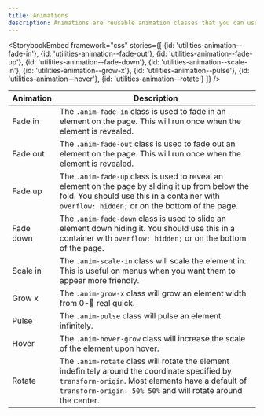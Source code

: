 ```yaml
---
title: Animations
description: Animations are reusable animation classes that you can use to emphasize an element. All of these animations will animate if you toggle their visibility using the "Toggle" button.
---
```



<StorybookEmbed
  framework="css"
  stories={[
    {id: 'utilities-animation--fade-in'},
    {id: 'utilities-animation--fade-out'},
    {id: 'utilities-animation--fade-up'},
    {id: 'utilities-animation--fade-down'},
    {id: 'utilities-animation--scale-in'},
    {id: 'utilities-animation--grow-x'},
    {id: 'utilities-animation--pulse'},
    {id: 'utilities-animation--hover'},
    {id: 'utilities-animation--rotate'}
  ]}
/>

| Animation | Description                                                                                                                                                                                                         |
| --------- | ------------------------------------------------------------------------------------------------------------------------------------------------------------------------------------------------------------------- |
| Fade in   | The `.anim-fade-in` class is used to fade in an element on the page. This will run once when the element is revealed.                                                                                               |
| Fade out  | The `.anim-fade-out` class is used to fade out an element on the page. This will run once when the element is revealed.                                                                                             |
| Fade up   | The `.anim-fade-up` class is used to reveal an element on the page by sliding it up from below the fold. You should use this in a container with `overflow: hidden;` or on the bottom of the page.                  |
| Fade down | The `.anim-fade-down` class is used to slide an element down hiding it. You should use this in a container with `overflow: hidden;` or on the bottom of the page.                                                   |
| Scale in  | The `.anim-scale-in` class will scale the element in. This is useful on menus when you want them to appear more friendly.                                                                                           |
| Grow x    | The `.anim-grow-x` class will grow an element width from 0-:100: real quick.                                                                                                                                        |
| Pulse     | The `.anim-pulse` class will pulse an element infinitely.                                                                                                                                                           |
| Hover     | The `.anim-hover-grow` class will increase the scale of the element upon hover.                                                                                                                                     |
| Rotate    | The `.anim-rotate` class will rotate the element indefinitely around the coordinate specified by `transform-origin`. Most elements have a default of `transform-origin: 50% 50%` and will rotate around the center. |
